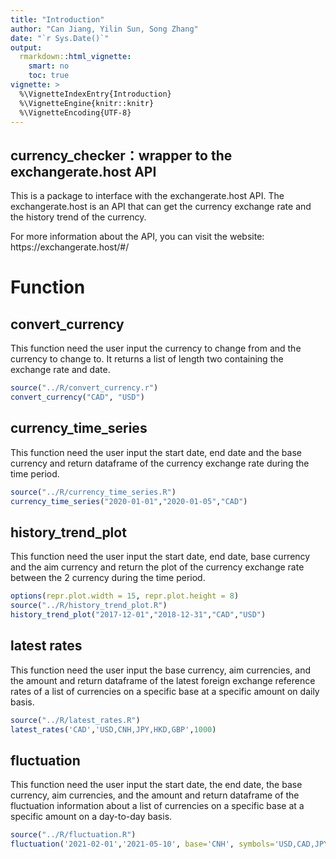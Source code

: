 ```yaml
---
title: "Introduction"
author: "Can Jiang, Yilin Sun, Song Zhang"
date: "`r Sys.Date()`"
output: 
  rmarkdown::html_vignette:
    smart: no
    toc: true
vignette: >
  %\VignetteIndexEntry{Introduction}
  %\VignetteEngine{knitr::knitr}
  %\VignetteEncoding{UTF-8}
---
```


## currency_checker：wrapper to the exchangerate.host API

This is a package to interface with the exchangerate.host API. The exchangerate.host is an API that can get the currency exchange rate and the history trend of the currency. 

For more information about the API, you can visit the website: https://exchangerate.host/#/

# Function

## convert_currency

This function need the user input the currency to change from and the currency to change to. It returns a list of length two containing the exchange rate and date. 


```r
source("../R/convert_currency.r")
convert_currency("CAD", "USD")
```


## currency_time_series

This function need the user input the start date, end date and the base currency and return dataframe of the currency exchange rate during the time period. 

```r
source("../R/currency_time_series.R")
currency_time_series("2020-01-01","2020-01-05","CAD")
```


## history_trend_plot

This function need the user input the start date, end date, base currency and the aim currency and return the plot of the currency exchange rate between the 2 currency during the time period.
```r
options(repr.plot.width = 15, repr.plot.height = 8)
source("../R/history_trend_plot.R")
history_trend_plot("2017-12-01","2018-12-31","CAD","USD")
```


## latest rates

This function need the user input the base currency, aim currencies, and the amount and return dataframe of the latest foreign exchange reference rates of a list of currencies on a specific base at a specific amount on daily basis. 

```r
source("../R/latest_rates.R")
latest_rates('CAD','USD,CNH,JPY,HKD,GBP',1000)
```   
    


## fluctuation

This function need the user input the start date, the end date, the base currency, aim currencies, and the amount and return dataframe of the fluctuation information about a list of currencies on a specific base at a specific amount on a day-to-day basis. 


```r
source("../R/fluctuation.R")
fluctuation('2021-02-01','2021-05-10', base='CNH', symbols='USD,CAD,JPY,HKD,GBP', amount=1000)
```      
    
